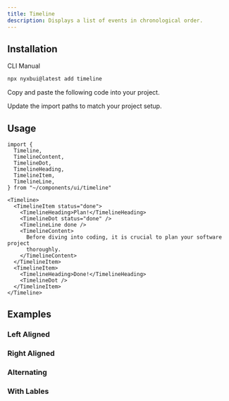 ```yaml
---
title: Timeline
description: Displays a list of events in chronological order.
---
```


<ComponentPreview 
   name="timeline-demo"
   styleSwitch={true}
   button="copy"
   dots={false}
 />


## Installation

<Tabs defaultValue="cli">

<TabsList>
  <TabsTrigger value="cli">CLI</TabsTrigger>
  <TabsTrigger value="manual">Manual</TabsTrigger>
</TabsList>
<TabsContent value="cli">

```bash
npx nyxbui@latest add timeline
```

</TabsContent>

<TabsContent value="manual">

<Steps>

<Step>Copy and paste the following code into your project.</Step>

<ComponentSource name="timeline" />

<Step>Update the import paths to match your project setup.</Step>

</Steps>

</TabsContent>

</Tabs>

## Usage

```tsx
import {
  Timeline,
  TimelineContent,
  TimelineDot,
  TimelineHeading,
  TimelineItem,
  TimelineLine,
} from "~/components/ui/timeline"
```

```tsx
<Timeline>
  <TimelineItem status="done">
    <TimelineHeading>Plan!</TimelineHeading>
    <TimelineDot status="done" />
    <TimelineLine done />
    <TimelineContent>
      Before diving into coding, it is crucial to plan your software project
      thoroughly.
    </TimelineContent>
  </TimelineItem>
  <TimelineItem>
    <TimelineHeading>Done!</TimelineHeading>
    <TimelineDot />
  </TimelineItem>
</Timeline>
```

## Examples

### Left Aligned

<ComponentPreview 
   name="timeline-demo"
   styleSwitch={true}
   button="copy"
   dots={false}
 />

### Right Aligned

<ComponentPreview 
   name="timeline-right"
   styleSwitch={true}
   button="copy"
   dots={false}
 />

### Alternating

<ComponentPreview 
   name="timeline-alternate"
   styleSwitch={true}
   button="copy"
   dots={false}
 />

### With Lables

<ComponentPreview 
   name="timeline-labels"
   styleSwitch={true}
   button="copy"
   dots={false}
 />
